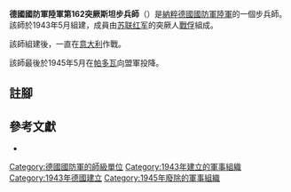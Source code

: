 {{infobox military unit
|unit_name = 德國國防軍陸軍第162突厥斯坦步兵師
|image = 162nd (Turkistan) Infanterie Division Logo.svg
|image_size = 150
|dates = 1943年5月至1945年5月
|country = {{flag|Nazi Germany}}
|branch = [[納粹德國陸軍|陸軍]]
|type = [[步兵|步兵]]
|role =
|size = [[师_(军队)|師]]
|command_structure =
|garrison =
|garrison_label =
|nickname =
|motto =
|colors =
|colors_label =
|march =
|mascot =
|battles =
}}

'''德國國防軍陸軍第162突厥斯坦步兵師'''（{{lang-de|'''162. Turkmenische Infanterie Division'''}}）是[[納粹德國|納粹德國]][[德國國防軍|國防軍]][[納粹德國陸軍|陸軍]]的一個步兵師。該師於1943年5月組建，成員由[[苏联红军|苏联红军]]的突厥人[[戰俘|戰俘]]組成{{cfn|Mitcham|y=2007}}。

該師組建後，一直在[[義大利戰役_(第二次世界大戰)|意大利]]作戰。

該師最後於1945年5月在[[帕多瓦|帕多瓦]]向盟軍投降。

== 註腳 ==
{{reflist}}

== 參考文獻 ==
* {{Cite book|last=Mitcham |first=Samuel W., Jr.|author-link=Samuel W. Mitcham|title=German Order of Battle, Volume One: 1st – 290th Infantry Divisions in WWII|year=2007|publisher=Stackpole Books|location=PA; United States of America|isbn=978-0-8117-3416-5|ref={{sfnRef|Mitcham|y=2007}}}}

{{mil-stub}}
{{德國國防軍陸軍的步兵師}}
[[Category:德國國防軍的師級單位|Category:德國國防軍的師級單位]]
[[Category:1943年建立的軍事組織|Category:1943年建立的軍事組織]]
[[Category:1943年德國建立|Category:1943年德國建立]]
[[Category:1945年廢除的軍事組織|Category:1945年廢除的軍事組織]]